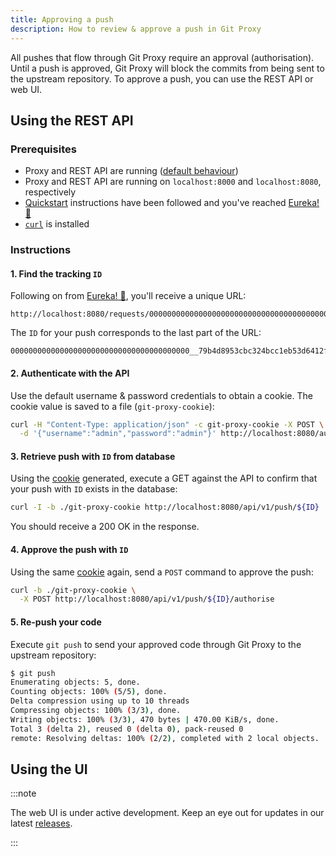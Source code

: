 ```yaml
---
title: Approving a push
description: How to review & approve a push in Git Proxy
---
```


All pushes that flow through Git Proxy require an approval (authorisation). Until a push is approved, Git Proxy will block the commits from being sent to the upstream repository. To approve a push, you can use the REST API or web UI.

## Using the REST API

### Prerequisites

- Proxy and REST API are running ([default behaviour](https://github.com/finos/git-proxy/blob/main/index.js))
- Proxy and REST API are running on `localhost:8000` and `localhost:8080`, respectively
- [Quickstart](docs/get-started/quickstart) instructions have been followed and you've reached [Eureka! 🎉](/docs/get-started/quickstart#6-eureka-)
- [`curl`](https://curl.se/) is installed

### Instructions

#### 1. Find the tracking `ID`

Following on from [Eureka! 🎉](/docs/get-started/quickstart#6-eureka-), you'll receive a unique URL:

```
http://localhost:8080/requests/0000000000000000000000000000000000000000__79b4d8953cbc324bcc1eb53d6412ff89666c241f
```

The `ID` for your push corresponds to the last part of the URL:

```
0000000000000000000000000000000000000000__79b4d8953cbc324bcc1eb53d6412ff89666c241f
```

#### 2. Authenticate with the API

Use the default username & password credentials to obtain a cookie. The cookie value is saved to a file (`git-proxy-cookie`):

```bash
curl -H "Content-Type: application/json" -c git-proxy-cookie -X POST \
  -d '{"username":"admin","password":"admin"}' http://localhost:8080/auth/login
```

#### 3. Retrieve push with `ID` from database

Using the [cookie](/docs/get-started/authorize#2-authenticate-with-the-api) generated, execute a GET against the API to confirm that your push with `ID` exists in the database:

```bash
curl -I -b ./git-proxy-cookie http://localhost:8080/api/v1/push/${ID}
```

You should receive a 200 OK in the response.

#### 4. Approve the push with `ID`

Using the same [cookie](/docs/get-started/authorize#2-authenticate-with-the-api) again, send a `POST` command to approve the push:

```bash
curl -b ./git-proxy-cookie \
  -X POST http://localhost:8080/api/v1/push/${ID}/authorise
```

#### 5. Re-push your code

Execute `git push` to send your approved code through Git Proxy to the upstream repository:

```bash
$ git push
Enumerating objects: 5, done.
Counting objects: 100% (5/5), done.
Delta compression using up to 10 threads
Compressing objects: 100% (3/3), done.
Writing objects: 100% (3/3), 470 bytes | 470.00 KiB/s, done.
Total 3 (delta 2), reused 0 (delta 0), pack-reused 0
remote: Resolving deltas: 100% (2/2), completed with 2 local objects.
```

## Using the UI

:::note

The web UI is under active development. Keep an eye out for updates in our latest [releases](https://github.com/finos/git-proxy/releases).

:::
